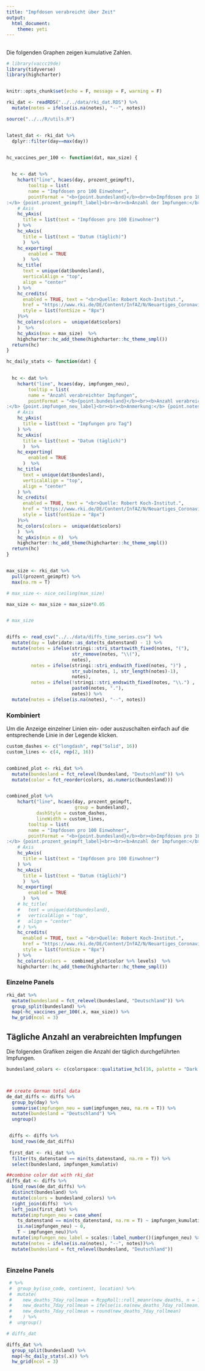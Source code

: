 ```yaml
---
title: "Impfdosen verabreicht über Zeit"
output: 
  html_document:
    theme: yeti
---
```


## {.tabset .tabset-pills}

Die folgenden Graphen zeigen kumulative Zahlen.

```r
# library(vaccc19de)
library(tidyverse)
library(highcharter)


knitr::opts_chunk$set(echo = F, message = F, warning = F)

rki_dat <- readRDS("../../data/rki_dat.RDS") %>% 
  mutate(notes = ifelse(is.na(notes), "--", notes))

source("../../R/utils.R")


latest_dat <- rki_dat %>% 
  dplyr::filter(day==max(day))


hc_vaccines_per_100 <- function(dat, max_size) {

  
  hc <- dat %>% 
    hchart("line", hcaes(day, prozent_geimpft),
        tooltip = list(
        name = "Impfdosen pro 100 Einwohner",
        pointFormat = "<b>{point.bundesland}</b><br><b>Impfdosen pro 100 Einwohner
:</b> {point.prozent_geimpft_label}<br><br><b>Anzahl der Impfungen:</b> {point.impfungen_kumulativ_label}<br><br><b>Anmerkung:</b> {point.notes}")) %>%
    # Axis
    hc_yAxis(
      title = list(text = "Impfdosen pro 100 Einwohner")
    ) %>% 
    hc_xAxis(
      title = list(text = "Datum (täglich)")
      )  %>% 
    hc_exporting(
        enabled = TRUE
      )  %>% 
    hc_title(
      text = unique(dat$bundesland),
      verticalAlign = "top",
      align = "center"
    ) %>% 
    hc_credits(
      enabled = TRUE, text = "<br>Quelle: Robert Koch-Institut.",
      href = "https://www.rki.de/DE/Content/InfAZ/N/Neuartiges_Coronavirus/Daten/Impfquoten-Tab.html",
      style = list(fontSize = "8px")
    )%>%
    hc_colors(colors =  unique(dat$colors)
    )  %>% 
    hc_yAxis(max = max_size)  %>%
    highcharter::hc_add_theme(highcharter::hc_theme_smpl())  
  return(hc)
}

hc_daily_stats <- function(dat) {

  
  hc <- dat %>% 
    hchart("line", hcaes(day, impfungen_neu),
        tooltip = list(
        name = "Anzahl verabreichter Impfungen",
        pointFormat = "<b>{point.bundesland}</b><br><b>Anzahl verabreichter Impfungen
:</b> {point.impfungen_neu_label}<br><br><b>Anmerkung:</b> {point.notes}")) %>%
    # Axis
    hc_yAxis(
      title = list(text = "Impfungen pro Tag")
    ) %>% 
    hc_xAxis(
      title = list(text = "Datum (täglich)")
      )  %>% 
    hc_exporting(
        enabled = TRUE
      )  %>% 
    hc_title(
      text = unique(dat$bundesland),
      verticalAlign = "top",
      align = "center"
    ) %>% 
    hc_credits(
      enabled = TRUE, text = "<br>Quelle: Robert Koch-Institut.",
      href = "https://www.rki.de/DE/Content/InfAZ/N/Neuartiges_Coronavirus/Daten/Impfquoten-Tab.html",
      style = list(fontSize = "8px")
    )%>%
    hc_colors(colors =  unique(dat$colors)
    )  %>% 
    hc_yAxis(min = 0)  %>%
    highcharter::hc_add_theme(highcharter::hc_theme_smpl())  
  return(hc)
}


max_size <- rki_dat %>% 
  pull(prozent_geimpft) %>% 
  max(na.rm = T)

# max_size <- nice_ceiling(max_size)

max_size <- max_size + max_size*0.05


# max_size 


diffs <- read_csv("../../data/diffs_time_series.csv") %>%
  mutate(day = lubridate::as_date(ts_datenstand) - 1) %>% 
  mutate(notes = ifelse(stringi::stri_startswith_fixed(notes, "("),
                        str_remove(notes, "\\("),
                        notes),
         notes = ifelse(stringi::stri_endswith_fixed(notes, ")") ,
                        str_sub(notes, 1, str_length(notes)-1),
                        notes),
         notes = ifelse(!stringi::stri_endswith_fixed(notes, "\\.") ,
                        paste0(notes, "."),
                        notes)) %>% 
  mutate(notes = ifelse(is.na(notes), "--", notes))
```


### Kombiniert

Um die Anzeige einzelner Linien ein- oder auszuschalten einfach auf die entsprechende Linie in der Legende klicken.

```r
custom_dashes <- c("longdash", rep("Solid", 16))
custom_lines <- c(4, rep(2, 16))


combined_plot <- rki_dat %>% 
  mutate(bundesland = fct_relevel(bundesland, "Deutschland")) %>%
  mutate(color = fct_reorder(colors, as.numeric(bundesland))) 


combined_plot %>% 
    hchart("line", hcaes(day, prozent_geimpft, 
                         group = bundesland),
           dashStyle = custom_dashes,
           lineWidth = custom_lines,
        tooltip = list(
        name = "Impfdosen pro 100 Einwohner",
        pointFormat = "<b>{point.bundesland}</b><br><b>Impfdosen pro 100 Einwohner
:</b> {point.prozent_geimpft_label}<br><br><b>Anzahl der Impfungen:</b> {point.impfungen_kumulativ_label}<br><br><b>Anmerkung:</b> {point.notes}")) %>%
    # Axis
    hc_yAxis(
      title = list(text = "Impfdosen pro 100 Einwohner")
    ) %>% 
    hc_xAxis(
      title = list(text = "Datum (täglich)")
      )  %>% 
    hc_exporting(
        enabled = TRUE
      )  %>% 
    # hc_title(
    #   text = unique(dat$bundesland),
    #   verticalAlign = "top",
    #   align = "center"
    # ) %>% 
    hc_credits(
      enabled = TRUE, text = "<br>Quelle: Robert Koch-Institut.",
      href = "https://www.rki.de/DE/Content/InfAZ/N/Neuartiges_Coronavirus/Daten/Impfquoten-Tab.html",
      style = list(fontSize = "8px")
    ) %>% 
    hc_colors(colors =  combined_plot$color %>% levels)  %>%
    highcharter::hc_add_theme(highcharter::hc_theme_smpl())

```

### Einzelne Panels

```r

rki_dat %>% 
  mutate(bundesland = fct_relevel(bundesland, "Deutschland")) %>% 
  group_split(bundesland) %>% 
  map(~hc_vaccines_per_100(.x, max_size)) %>% 
  hw_grid(ncol = 3)


```


## Tägliche Anzahl an verabreichten Impfungen {.tabset .tabset-pills}

Die folgenden Grafiken zeigen die Anzahl der täglich durchgeführten Impfungen.



```r
bundesland_colors <- c(colorspace::qualitative_hcl(16, palette = "Dark 3", rev = T), "#000000")



## create German total data
de_dat_diffs <- diffs %>%
  group_by(day) %>%
  summarise(impfungen_neu = sum(impfungen_neu, na.rm = T)) %>%
  mutate(bundesland = "Deutschland") %>% 
  ungroup()


 diffs <- diffs %>% 
  bind_rows(de_dat_diffs)
 
 first_dat <- rki_dat %>% 
  filter(ts_datenstand == min(ts_datenstand, na.rm = T)) %>%
  select(bundesland, impfungen_kumulativ)

##combine color dat with rki_dat
diffs_dat <- diffs %>% 
  bind_rows(de_dat_diffs) %>%
  distinct(bundesland) %>%
  mutate(colors = bundesland_colors) %>%
  right_join(diffs)  %>% 
  left_join(first_dat) %>% 
  mutate(impfungen_neu = case_when(
    ts_datenstand == min(ts_datenstand, na.rm = T) ~ impfungen_kumulativ,
    is.na(impfungen_neu) ~ 0, 
    T ~ impfungen_neu))%>%
  mutate(impfungen_neu_label = scales::label_number()(impfungen_neu) %>% str_remove_all("\\.0"))  %>% 
  mutate(notes = ifelse(is.na(notes), "--", notes))%>% 
  mutate(bundesland = fct_relevel(bundesland, "Deutschland"))



```


### Einzelne Panels


```r



 # %>% 
 #  group_by(iso_code, continent, location) %>% 
 #  mutate(
 #    new_deaths_7day_rollmean = RcppRoll::roll_meanr(new_deaths, n = 7),
 #    new_deaths_7day_rollmean = ifelse(is.na(new_deaths_7day_rollmean), 0, new_deaths_7day_rollmean),
 #    new_deaths_7day_rollmean = round(new_deaths_7day_rollmean)
 #    ) %>% 
 #  ungroup()

# diffs_dat

diffs_dat %>% 
  group_split(bundesland) %>% 
  map(~hc_daily_stats(.x)) %>% 
  hw_grid(ncol = 3) 
```

